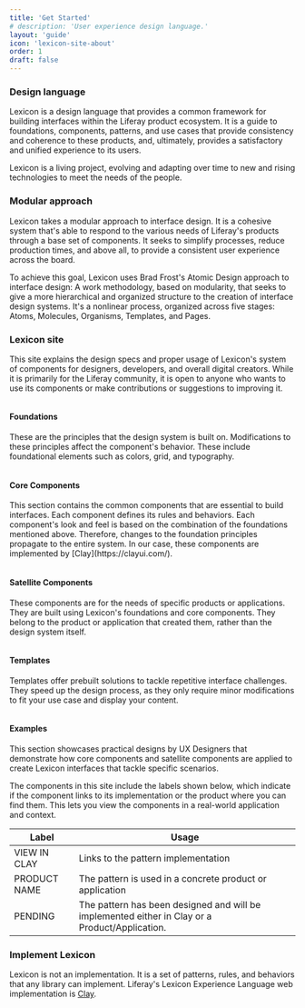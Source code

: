 ```yaml
---
title: 'Get Started'
# description: 'User experience design language.'
layout: 'guide'
icon: 'lexicon-site-about'
order: 1
draft: false
---
```



### Design language

Lexicon is a design language that provides a common framework for building interfaces within the Liferay product ecosystem. It is a guide to foundations, components, patterns, and use cases that provide consistency and coherence to these products, and, ultimately, provides a satisfactory and unified experience to its users.

Lexicon is a living project, evolving and adapting over time to new and rising technologies to meet the needs of the people.

### Modular approach

Lexicon takes a modular approach to interface design. It is a cohesive system that's able to respond to the various needs of Liferay's products through a base set of components. It seeks to simplify processes, reduce production times, and above all, to provide a consistent user experience across the board.

To achieve this goal, Lexicon uses Brad Frost's Atomic Design approach to interface design: A work methodology, based on modularity, that seeks to give a more hierarchical and organized structure to the creation of interface design systems. It's a nonlinear process, organized across five stages: Atoms, Molecules, Organisms, Templates, and Pages.

### Lexicon site

This site explains the design specs and proper usage of Lexicon's system of components for designers, developers, and overall digital creators. While it is primarily for the Liferay community, it is open to anyone who wants to use its components or make contributions or suggestions to improving it.

<Grid templateColumns="1fr 4fr" autoRows="auto" gap="1rem">
	<Grid.Item>
		<img
			style={{ marginTop: '1.5rem' }}
			src="/images/lexicon/getstarted/foundation.png"
			alt=""
		/>
	</Grid.Item>
	<Grid.Item>
		<h4>Foundations</h4>
		<p>
			These are the principles that the design system is built on. Modifications to
			these principles affect the component's behavior. These include foundational
			elements such as colors, grid, and typography.
		</p>
	</Grid.Item>
	<Grid.Item>
		<img
			style={{ marginTop: '1.5rem' }}
			src="/images/lexicon/getstarted/component.png"
			alt=""
		/>
	</Grid.Item>
	<Grid.Item>
		<h4>Core Components</h4>
		<p>
			This section contains the common components that are essential to build
			interfaces. Each component defines its rules and behaviors. Each component's
			look and feel is based on the combination of the foundations mentioned above.
			Therefore, changes to the foundation principles propagate to the entire
			system. In our case, these components are implemented by
			[Clay](https://clayui.com/).
		</p>
	</Grid.Item>
	<Grid.Item>
		<img
			style={{ marginTop: '1.5rem' }}
			src="/images/lexicon/getstarted/satellite.png"
			alt=""
		/>
	</Grid.Item>
	<Grid.Item>
		<h4>Satellite Components</h4>
		<p>
			These components are for the needs of specific products or applications. They
			are built using Lexicon's foundations and core components. They belong to the
			product or application that created them, rather than the design system
			itself.
		</p>
	</Grid.Item>
	<Grid.Item>
		<img
			style={{ marginTop: '1.5rem' }}
			src="/images/lexicon/getstarted/template.png"
			alt=""
		/>
	</Grid.Item>
	<Grid.Item>
		<h4>Templates</h4>
		<p>
			Templates offer prebuilt solutions to tackle repetitive interface challenges.
			They speed up the design process, as they only require minor modifications to
			fit your use case and display your content.
		</p>
	</Grid.Item>
	<Grid.Item>
		<img
			style={{ marginTop: '1.5rem' }}
			src="/images/lexicon/getstarted/example.png"
			alt=""
		/>
	</Grid.Item>
	<Grid.Item>
		<h4>Examples</h4>
		<p>
			This section showcases practical designs by UX Designers that demonstrate how
			core components and satellite components are applied to create Lexicon
			interfaces that tackle specific scenarios.
		</p>
		<p>
			The components in this site include the labels shown below, which indicate if
			the component links to its implementation or the product where you can find
			them. This lets you view the components in a real-world application and
			context.
		</p>
	</Grid.Item>
</Grid>

| Label        | Usage                                                                                          |
| ------------ | ---------------------------------------------------------------------------------------------- |
| VIEW IN CLAY | Links to the pattern implementation                                                            |
| PRODUCT NAME | The pattern is used in a concrete product or application                                       |
| PENDING      | The pattern has been designed and will be implemented either in Clay or a Product/Application. |

### Implement Lexicon

Lexicon is not an implementation. It is a set of patterns, rules, and behaviors that any library can implement. Liferay's Lexicon Experience Language web implementation is [Clay](https://clayui.com/).
